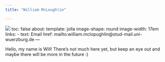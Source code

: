 ```yaml
---
title: "William McLoughlin"

---
```

![](images/Oberpfaffenhofen_smile.jpg)
toc: false
about:
template: jolla
image-shape: round
image-width: 17em
links:
 - text: Email
href: mailto:william.mclopughlin\@stud-mail.uni-wuerzburg.de
---

Hello, my name is Will! There's not much here yet, but keep an eye out and maybe there will be more in the future :)
